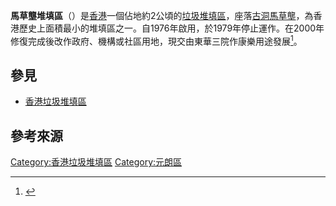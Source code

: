 '''馬草壟堆填區'''（{{lang-en|Ma Tso Lung Landfill}}）是[[香港|香港]]一個佔地約2公頃的[[垃圾堆填區|垃圾堆填區]]，座落[[古洞|古洞]][[馬草壟|馬草壟]]，為香港歷史上面積最小的堆填區之一。自1976年啟用，於1979年停止運作。在2000年修復完成後改作政府、機構或社區用地，現交由東華三院作康樂用途發展<ref>{{Cite web|title=「東華三院地球公民計劃–千人植樹綠與樂」 逾千四名中小學生齊植樹抗溫室效應|url=https://www.tungwah.org.hk/publish/green/TC/benefits/benefits17.htm|accessdate=2020-12-01|author=|date=|format=|work=[[東華三院|東華三院]]邁向綠色機構|publisher=|language=}}</ref>。

== 參見 ==
* [[香港垃圾堆填區|香港垃圾堆填區]]

== 參考來源 ==
{{reflist}}
{{香港垃圾堆填區}}
{{HK-stub}}

[[Category:香港垃圾堆填區|Category:香港垃圾堆填區]]
[[Category:元朗區|Category:元朗區]]